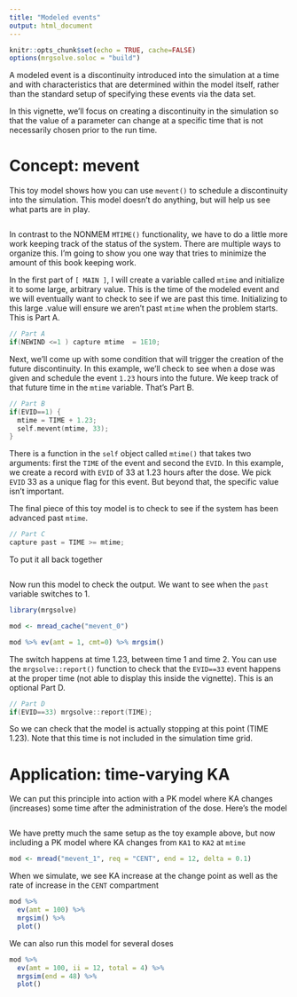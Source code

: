 ```yaml
---
title: "Modeled events"
output: html_document
---
```


```r
knitr::opts_chunk$set(echo = TRUE, cache=FALSE)
options(mrgsolve.soloc = "build")
```

A modeled event is a discontinuity introduced into the simulation at a time
and with characteristics that are determined within the model itself, rather
than the standard setup of specifying these events via the data set.  

In this vignette, we'll focus on creating a discontinuity in the simulation so 
that the value of a parameter can change at a specific time that is not 
necessarily chosen prior to the run time. 

# Concept: mevent

This toy model shows how you can use `mevent()` to schedule a discontinuity into 
the simulation.  This model doesn't do anything, but will help us see what 
parts are in play. 



```Rcpp

```

In contrast to the NONMEM `MTIME()` functionality, we have to do a little more 
work keeping track of the status of the system.  There are multiple ways to 
organize this.  I'm going to show you one way that tries to minimize the amount
of this book keeping work. 

In the first part of `[ MAIN ]`, I will create a variable called `mtime` and 
initialize it to some large, arbitrary value.  This is the time of the modeled
event and we will eventually want to check to see if we are past this time. 
Initializing to this large .value will ensure we aren't past `mtime` when the 
problem starts. This is Part A.

```c
// Part A
if(NEWIND <=1 ) capture mtime  = 1E10;
```

Next, we'll come up with some condition that will trigger the creation of 
the future discontinuity.  In this example, we'll check to see when a dose
was given and schedule the event `1.23` hours into the future.  We keep 
track of that future time in the `mtime` variable.  That's Part B.

```c
// Part B
if(EVID==1) {
  mtime = TIME + 1.23;
  self.mevent(mtime, 33);
}
```

There is a function in the `self` object called `mtime()` that takes two 
arguments: first the `TIME` of the event and second the `EVID`.  In this 
example, we create a record with `EVID` of 33 at 1.23 hours after the dose. We 
pick `EVID` 33 as a unique flag for this event. But beyond that, the specific
value isn't important.

The final piece of this toy model is to check to see if the system has been 
advanced past `mtime`.

```c
// Part C
capture past = TIME >= mtime;
```

To put it all back together

```Rcpp

```


Now run this model to check the output.  We want to see when the `past` variable
switches to 1.

```r
library(mrgsolve)

mod <- mread_cache("mevent_0")
```

```r
mod %>% ev(amt = 1, cmt=0) %>% mrgsim()
```


The switch happens at time 1.23, between time 1 and time 2.  You can use the 
`mrgsolve::report()` function to check that the `EVID==33` event happens 
at the proper time (not able to display this inside the vignette).  This 
is an optional Part D.

```c
// Part D
if(EVID==33) mrgsolve::report(TIME);  
```

So we can check that the model is actually stopping at this point (TIME 1.23). 
Note that this time is not included in the simulation time grid.

# Application: time-varying KA

We can put this principle into action with a PK model where KA changes (increases)
some time after the administration of the dose. Here's the model

```Rcpp

```

We have pretty much the same setup as the toy example above, but now including 
a PK model where KA changes from `KA1` to `KA2` at `mtime`

```r
mod <- mread("mevent_1", req = "CENT", end = 12, delta = 0.1)

```

When we simulate, we see KA increase at the change point as well as 
the rate of increase in the `CENT` compartment
```r
mod %>% 
  ev(amt = 100) %>%
  mrgsim() %>% 
  plot()
```

We can also run this model for several doses
```r
mod %>% 
  ev(amt = 100, ii = 12, total = 4) %>%
  mrgsim(end = 48) %>% 
  plot()
```
